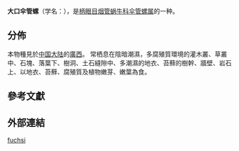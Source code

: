 {{Speciesbox
 |taxon=Tropidauchenia fuchsi
 |authority=Gredler, 1884
 |synonyms_ref={{r|zgdwz_101611}}
 |synonyms=
*''[[Clausilia|Clausilia]]'' (''Garnieria'') ''fuchsi'' {{small|Gredler, 1884}}
*''[[Indonenia|Indonenia]] fuchsi'' {{small|Zilch, 1954}}
*''Tropiduchenia fuches'' {{small|Chen, 1987}}
*''Tropiduchenia fuchsi'' {{small|Yen, 1939}}
*''Tropidauchenia fuchsi'' {{small|Yen, 1942}}
}}

'''大口伞管螺'''（学名：''{{lang|la|Tripidauchenia fuchsi}}''），是[[柄眼目|柄眼目]][[烟管蜗牛科|烟管蜗牛科]][[伞管螺属|伞管螺属]]的一种{{r|shell_6560|zgdwz_101611}}。

==分佈==
本物種見於[[中国大陆|中国大陆]]的[[廣西|廣西]]{{r|shell_6560}}。
常栖息在陰暗潮濕，多腐殖質環境的灌木叢、草叢中、石塊、落葉下、樹洞、土石縫隙中、多潮濕的地衣、苔蘚的樹幹、牆壁、岩石上、以地衣、苔蘚、腐殖質及植物嫩芽、嫩葉為食{{r|shell_6560}}。

==參考文獻==
{{reflist |refs=
<ref name="shell_6560">{{cite web
 |url=http://shell.sinica.edu.tw/chinese/shellbase_detail.php?science_no=6560
 |title=国际贝库：大口伞管螺
 |publisher=台湾贝类资料库
 |access-date=2018-04-02
 |language=zh-hant
 |archive-date=2016-03-04
 |archive-url=https://web.archive.org/web/20160304113749/http://shell.sinica.edu.tw/chinese/shellbase_detail.php?science_no=6560
 |dead-url=no
 }}</ref>
<ref name="zgdwz_101611">{{cite book |chapter-url=http://zgdwz.lifescience.com.cn/info/101611 |chapter=大口伞管螺 Clausiliidae sp. fuchsi Gredler |url=http://zgdwz.lifescience.com.cn/v/W7 |title=《中国动物志 无脊椎动物》 |volume=第七卷 |access-date=2018-04-02 |language=zh-hans |deadurl=yes |archiveurl=https://web.archive.org/web/20180222043705/http://zgdwz.lifescience.com.cn/v/W7 |archivedate=2018-02-22 |df= }}</ref>
}}

==外部連結==
{{commonscat|Tropidauchenia fuchsi}}
{{Taxonbar}}
[[Category:伞管螺族|fuchsi]]
{{Mollusc-stub}}
